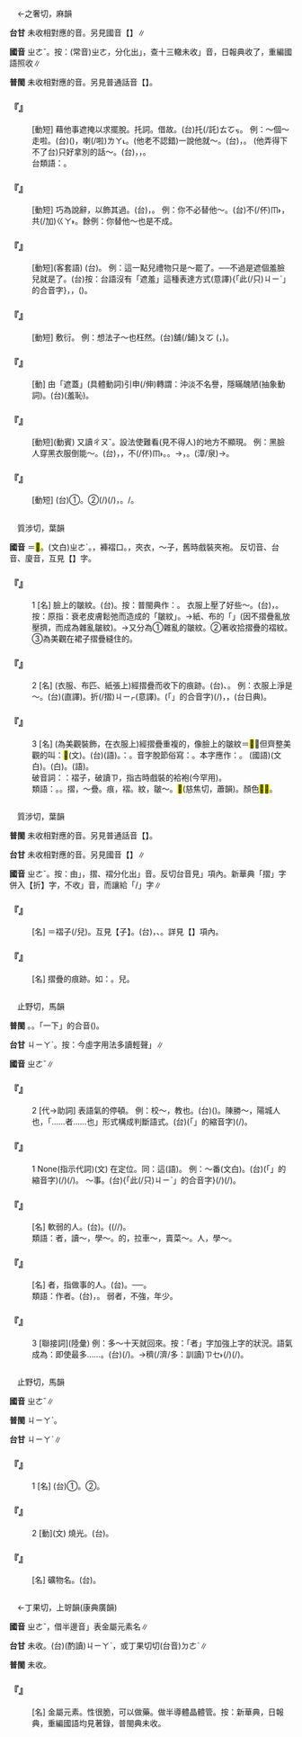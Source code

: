 
=={{ruby|遮|ㄓㄜˇ}}==

　←之奢切，麻韻

'''台甘''' 未收相對應的音。另見國音【{{ruby|遮|ㄓㄜ}}】∥

'''國音''' <rt>ㄓㄜˇ</rt>。按：(常音)<rt>ㄓㄜ</rt>，分化出{{ruby|「|ㄓㄜˇ}}」，查十三轍未收{{ruby|「|ㄓㄜˇ}}」音，日報典收了，重編國語照收∥

'''普閩''' 未收相對應的音。另見普通話音【{{ruby|遮|ㄓㄜ}}】。

    

==='''『{{ruby|遮|ㄓㄜˇ}}{{ruby|溜|ㄌㄧㄡ}}{{ruby|子|·ㄗˇ}}』'''===
: [動短] 藉他事遮掩以求擺脫。托詞。借故。(台){{ruby|推|ㄊㄨㄧ}}托(/託)<rt>ㄊㆦㆶ</rt>。 例：～個～走啦。(台){{ruby|藉|ㄐㄧㄚ˪}}{{ruby|故|ㄍㆦ˪}}({{ruby|造|ㄗㄜ˫}}{{ruby|一|ㄐㄧㆵ ͘}}{{ruby|個|ㆤˊ}}{{ruby|理|ㄌㄧˋ}}{{ruby|由|ㄧㄨˊ}})，{{ruby|溜|ㄌㄧㄨ}}{{ruby|旋|ㄙㄨㄢ}}{{ruby|←|ㄙㄨㄢˊ}}喇(/啦)<rt>ㄌㄚ˪</rt>。(他老不認錯)一說他就～。(台){{ruby|轉|ㄉㆭˋ}}{{ruby|話|ㄨㆤ˫}}{{ruby|關|ㄍㄨㄢ}}，{{ruby|講|ㄍㆲˋ}}{{ruby|→|ㄍㆲ}}{{ruby|對|ㄉㄨㄧ˪}}{{ruby|別|ㄅㄚㆵ ͘}}{{ruby|位|ㄨㄧ˫}}{{ruby|去|ㄎㄧ˪}}。 (他弄得下不了台)只好拿別的話～。(台){{ruby|只|ㄐㄧˋ}}{{ruby|有|ㄨ˫}}{{ruby|用|ㄧㄥ˫}}{{ruby|/|ㄧㆲ˫}}{{ruby|別|ㄅㄚㆵ ͘}}{{ruby|項|ㄏㄤ˫}}{{ruby|話|ㄨㆤ˫}}，{{ruby|轉|ㄉㆭˋ}}{{ruby|話|ㄨㆤ˫}}{{ruby|關|ㄍㄨㄢ}}，{{ruby|瞞|ㄇㄨㄚˊ}}{{ruby|過|ㄍㄨㆤ˪}}{{ruby|/|ㄍㆤ˪}}{{ruby|去|ㄎㄧ˪}}。
:台類語：{{ruby|( )|ㄍㄚ}}{{ruby|( )|ㄌㄧ}}{{ruby|( )|ㄍㄚ}}{{ruby|( )|ㄌㄜˋ}}。
:
    

==='''『{{ruby|遮|ㄓㄜˇ}}{{ruby|說|ㄕㄨㄛ}}』'''===
: [動短] 巧為說辭，以飾其過。(台){{ruby|替|ㄊㄨㆤ˪}}{{ruby|/|ㄊㆤ˪}}{{ruby|人|ㄌㄤˊ}}{{ruby|講|ㄍㆲˋ}}{{ruby|→|ㄍㆲ}}{{ruby|好|ㄏㄜˋ}}{{ruby|話|ㄨㆤ˫}}，{{ruby|為|ㄨㄧ˫}}{{ruby|伊|ㄧ}}{{ruby|辯|ㄅㄧㄢ˫}}{{ruby|解|ㄍㄞˋ}}{{ruby|過|ㄍㆤ˪}}{{ruby|/|ㄍㄨㆤ˪}}{{ruby|失|ㄒㄧㆵ}}。 例：你不必替他～。(台){{ruby|汝|ㄌㄧˋ}}不(/伓)<rt>ㆬ˫</rt>{{ruby|免|ㆠㄧㄢˋ}}{{ruby|替|ㄊㄨㆤ˪}}{{ruby|/|ㄊㆤ˪}}{{ruby|伊|ㄧ}}{{ruby|講|ㄍㆲˋ}}{{ruby|→|ㄍㆲ}}{{ruby|好|ㄏㄜˋ}}{{ruby|聽|ㄊㄧㆩ}}{{ruby|話|ㄨㆤ˫}}，共(/加)<rt>ㄍㄚ˫</rt>{{ruby|伊|ㄧ}}{{ruby|遮|ㄌㄧㄚ}}{{ruby|蓋|ㄎㆰ˪}}。餘例：你替他～也是不成。
    

==='''『{{ruby|遮|ㄓㄜˇ}}{{ruby|羞|ㄒㄧㄡ}}{{ruby|臉|ㄌㄧㄚˇ}}{{ruby|兒|ㄦ}}』'''===
: [動短](客套語) (台){{ruby|送|ㄙㄤ˪}}{{ruby|禮|ㄌㆤˋ}}{{ruby|物|ㆠㄨㆵ ͘}}{{ruby|時|ㄒㄧˊ}}{{ruby|丌|ㆤ}}{{ruby|客|ㄎㆤㆷ}}{{ruby|氣|ㄎㄧ˪}}{{ruby|話|ㄨㆤ˫}}。 例：這一點兒禮物只是～罷了。──不過是遮個羞臉兒就是了。(台)按：台語沒有「遮羞」這種表達方式(意譯){{ruby|<mark>&#xffacb;</mark>|ㄗㆤ}}{「此(/只)<rt>ㄐㄧˋ</rt>{{ruby|個|ㆤˊ}}」的合音字}{{ruby|一|ㄐㄧㆵ ͘}}{{ruby|屑|ㄙㄨㆵ}}{{ruby|仔|ㄚ}}{{ruby|物|ㄇㆭㆷ ͘}}{{ruby|/|ㄇㄧㆷ ͘}}，{{ruby|真|ㄐㄧㄣ}}{{ruby|見|ㄍㄧㄣ˪}}{{ruby|笑|ㄒㄧㄠ˪}}，({{ruby|請|ㄑㄧㆩˋ}}{{ruby|汝|ㄌㄧˋ}}{{ruby|收|ㄒㄧㄨ}}{{ruby|起|·ㄎㄧˋ}}{{ruby|來|·ㄌㄞˊ}})。
    

==='''『{{ruby|遮|ㄓㄜˇ}}{{ruby|場|ㄔㄤˊ}}{{ruby|面|·ㄇㄧㄢˋ}}』'''===
: [動短] 敷衍。 例：想法子～也枉然。(台){{ruby|設|ㄒㄧㄚㆵ}}{{ruby|法|ㄏㄨㄚㆵ}}{{ruby|<mark>&#xffa49;</mark>|ㆠㆤㆷ}}{{ruby|/|ㆠㄨㆤㆷ ͘}}{{ruby|掩|ㄧㆰˋ}}{{ruby|飾|ㄒㄧㆤㆶ}}舖(/鋪)<rt>ㄆㆦ</rt> {{ruby|排|ㄅㄞˊ}}{{ruby|一|ㄐㄧㆵ ͘}}{{ruby|個|ㆤˊ}}{{ruby|好|ㄏㄜˋ}}{{ruby|看|ㄎㄨㆩ˪}}({{ruby|<mark>&#xffa49;</mark>|ㆠㆤㆷ}}{{ruby|/|ㆠㄨㆤㆷ ͘}}{{ruby|應|ㄧㄥ}}{{ruby|付|ㄏㄨ˪}}{{ruby|過|ㄍㆤ˪}}{{ruby|/|ㄍㄨㆤ˪}}{{ruby|去|ㄎㄧ˪}}，{{ruby|<mark>&#xffaca;</mark>|ㄇㄚ˫}}{{ruby|是|ㄒㄧ˫}}{{ruby|無|ㆠㄜˊ}}{{ruby|采|ㄘㄞˋ}}{{ruby|工|ㄍㄤ}})。
    

==='''『{{ruby|遮|ㄓㄜˇ}}』'''===
: [動] 由「遮蓋」(具體動詞)引申(/伸)轉謂：沖淡不名譽，隱瞞醜陋(抽象動詞)。(台){{ruby|掩|ㄧㆰˋ}}{{ruby|人|ㄌㄤˊ}}{{ruby|丌|ㆤ}}{{ruby|耳|ㄋㄧˋ}}{{ruby|目|ㆠㆦㆶ ͘}}{{ruby|掩|ㆰ}}{{ruby|蓋|ㄎㆰ˪}}(羞恥)。
    

==='''『{{ruby|遮|ㄓㄜˇ}}{{ruby|醜|ㄔㄡˇ}}』'''===
: [動短](動賓) 又讀{{ruby|：|ㄓㄜ}}<rt>ㄔㄡˇ</rt>。設法使難看(見不得人)的地方不顯現。 例：黑臉人穿黑衣服倒能～。(台){{ruby|烏|ㆦ}}{{ruby|面|ㆠㄧㄣ˫}}{{ruby|丌|ㆤ}}{{ruby|人|ㄌㄤˊ}}{{ruby|穿|ㄑㄧㄥ˫}}{{ruby|烏|ㆦ}}{{ruby|衫|ㄙㆩ}}，{{ruby|烏|ㆦ}}，{{ruby|人|ㄌㄤˊ}}不(/伓)<rt>ㆬ˫</rt>{{ruby|知|ㄗㄞ}}。{{ruby|人|ㄌㄤˊ}}{{ruby|較|ㄎㄚㆷ}}{{ruby|<mark>&#xffa45;</mark>|ㆠㆤ˫}}{{ruby|/|ㆠㄨㆤ˫}}{{ruby|感|ㄍㆰˋ}}{{ruby|覺|ㄍㄚㆶ}}{{ruby|伊|ㄧ}}{{ruby|烏|ㆦ}}。→{{ruby|烏|ㆦ}}{{ruby|常|ㄑㄧㄤˊ}}{{ruby|在|ㄗㄞ˫}}，{{ruby|醜|ㆠㄞˋ}}{{ruby|常|ㄑㄧㄤˊ}}{{ruby|在|ㄗㄞ˫}}。{{ruby|瞞|ㄇㄨㄚˊ}}{{ruby|一|ㄐㄧㆵ ͘}}{{ruby|下|·ㆤ˫}}{{ruby|而|ㆢㄧˊ}}{{ruby|/|ㄌㄧˊ}}(漳/泉){{ruby|已|ㄧˋ}}→{{ruby|爾|ㄋㄧㄚ˫}}{{ruby|爾|ㄋㄧㄚ˫}}。
    

==='''『{{ruby|遮|ㄓㄜˇ}}{{ruby|羞|ㄒㄧㄡ}}』'''===
: [動短] (台)①{{ruby|將|ㄐㄧㆲ}}{{ruby|身|ㄒㄧㄣ}}{{ruby|體|ㄊㆤˋ}}{{ruby|上|ㄒㄧㆲ˫}}{{ruby|驚|ㄍㄧㆩ}}{{ruby|人|·ㄌㄤˊ}}{{ruby|看|ㄎㄨㆩ˪}}{{ruby|著|ㄉㄧㄜㆷ ͘}}{{ruby|丌|ㆤ}}{{ruby|所|ㄙㆦˋ}}{{ruby|在|ㄗㄞ˫}}{{ruby|蓋|ㄎㆰ˪}}{{ruby|起|·ㄎㄧˋ}}{{ruby|來|·ㄌㄞˊ}}。②{{ruby|做|ㄗㄨㆤ˪}}{{ruby|/|ㄗㄜ˪}}{{ruby|出|ㄘㄨㆵ}}{{ruby|無|ㆠㄜˊ}}{{ruby|體|ㄊㆤˋ}}{{ruby|面|ㆠㄧㄣ˫}}{{ruby|丌|ㆤ}}{{ruby|載|ㄉㄞ˫}}(/{{ruby|戴|ㄉㄞ˪}}){{ruby|事|ㄐㄧ˪}}(/{{ruby|事|ㄉㄞ˫}}{{ruby|情|ㄐㄧ˪}})，{{ruby|用|ㄧㄥ˫}}{{ruby|/|ㄧㆲ˫}}{{ruby|好|ㄏㄜˋ}}{{ruby|聽|ㄊㄧㆩ}}{{ruby|話|ㄨㆤ˫}}{{ruby|來|ㄌㄞˊ}}{{ruby|掩|ㆰ}}{{ruby|蓋|ㄎㆰ˪}}。/{{ruby|掩|ㄧㆰˋ}}{{ruby|人|ㄌㄤˊ}}{{ruby|丌|ㆤ}}{{ruby|耳|ㄋㄧˋ}}{{ruby|目|ㆠㆦㆶ ͘}}。
    

=={{ruby|褶|ㄓㄜˇ}}==

　質涉切，葉韻

'''國音''' {{ruby|(語)|ㄓㄜˇ}}＝<mark>&#xffcd6;</mark>。(文白)<rt>ㄓㄜˊ</rt>。{{ruby|(文)|ㄒㄧˊ}}，褲褶口。{{ruby|(文)|ㄉㄧㄝˊ}}，夾衣{{ruby|。|ㄒㄩㄝˊ}}，～子，舊時戲裝夾袍。 反切音、台音、廈音，互見【{{ruby|褶|ㄓㄜˊ}}】字。

    

==='''『{{ruby|褶|ㄓㄜˇ}}{{ruby|子|·ㄗˇ}}』'''===
:1  [名] 臉上的皺紋。(台){{ruby|面|ㆠㄧㄣ˫}}{{ruby|裡|ㄌㄧㄣ˪}}{{ruby|丌|ㆤ}}{{ruby|<mark>&#xf9260;</mark>|ㆢㄧㄠˊ}}{{ruby|→|ㄌㄧㄠˊ}}{{ruby|痕|ㄏㄨㄣˊ}}。按：普閩典作：{{ruby|饒|ㆢㄧㄠˊ}}{{ruby|痕|ㄏㄨㄣˊ}}。 衣服上壓了好些～。(台){{ruby|衫|ㄙㆩ}}，{{ruby|壓|ㄉㆤㆷ}}{{ruby|<mark>&#xffa42;</mark>|ㄍㄚㆷ}}{{ruby|全|ㄗㄨㄢˊ}}{{ruby|痕|ㄏㄨㄣˊ}}。按：原指：衰老皮膚鬆弛而造成的「皺紋」。→紙、布的「{{ruby|摺|ㄐㄧㆷ}}{{ruby|痕|ㄏㄨㄣˊ}}」(因不摺疊亂放壓擠，而成為雜亂皺紋)。→又分為①雜亂的皺紋。②{{ruby|為|ㄨㄟˋ}}著收拾摺疊的褶紋。③為美觀在裙子摺疊縫住的。
    

==='''『{{ruby|褶|ㄓㄜˇ}}{{ruby|子|·ㄗˇ}}』'''===
:2  [名] (衣服、布匹、紙張上)經摺疊而收下的痕跡。(台){{ruby|摺|ㄐㄧㆷ}}{{ruby|痕|ㄏㄨㄣˊ}}、{{ruby|褶|ㄐㄧㆷ}}{{ruby|痕|ㄏㄨㄣˊ}}。 例：衣服上淨是～。(台){{ruby|衫|ㄙㆩ}}{{ruby|裡|ㄌㄧㄣ˪}}{{ruby|全|ㄗㄨㄢˊ}}{{ruby|是|ㄒㄧ˫}}{{ruby|摺|ㄐㄧㆷ}}{{ruby|痕|ㄏㄨㄣˊ}}(直譯)。{{ruby|一|ㄐㄧㆵ ͘}}{{ruby|領|ㄋㄧㄚˋ}}{{ruby|衫|ㄙㆩ}}折(/摺)<rt>ㄐㄧㆷ</rt>{{ruby|<mark>&#xffa42;</mark>|ㄍㄚㆷ}}{{ruby|全|ㄗㄨㄢˊ}}{{ruby|是|ㄒㄧ˫}}{{ruby|痕|ㄏㄨㄣˊ}}(意譯)。{{ruby|<mark>&#xffb50;</mark>|ㄐㄧㆵ}}(「{{ruby|此|ㄐㄧˋ}}{{ruby|一|ㄐㄧㆵ ͘}}」的合音字)(/{{ruby|此|ㄐㄧㆵ}}){{ruby|領|ㄋㄧㄚˋ}}{{ruby|衫|ㄙㆩ}}{{ruby|無|ㆠㄜˊ}}{{ruby|摺|ㄐㄧㆷ}}{{ruby|好|ㄏㄜˋ}}，{{ruby|四|ㄒㄧ˪}}{{ruby|界|ㄍㄨㆤ˪}}{{ruby|/|ㄍㆤ˪}}{{ruby|漚|ㄠ}}，{{ruby|皺|ㆢㄧㄠˊ}}{{ruby|頰|ㄆㄨㆤˋ}}{{ruby|頰|ㄆㄨㆤˋ}}(台日典)。
    

==='''『{{ruby|褶|ㄓㄜˇ}}{{ruby|子|·ㄗˇ}}』'''===
:3  [名] (為美觀裝飾，在衣服上)經摺疊重複的{{ruby|褶|ㄓㄜˊ}}，像臉上的皺紋＝<mark>&#xf9260;</mark>，但齊整美觀的叫：<mark>&#xf8ec9;</mark>(文)。(台){{ruby|<mark>&#xf8ec9;</mark>|ㄍㄧㄥˋ}}(語)。{{ruby|如|ㆢㄧˊ}}{{ruby|/|ㄌㄨˊ}}：{{ruby|百|ㄅㄚㆷ}}{{ruby|<mark>&#xf8ec9;</mark>|ㄍㄧㄥˋ}}{{ruby|裙|ㄍㄨㄣˊ}}。音字脫節俗寫：{{ruby|百|ㄅㄚㆷ}}{{ruby|景|ㄍㄧㄥˋ}}{{ruby|裙|ㄍㄨㄣˊ}}。本字應作：{{ruby|百|ㄅㄚㆷ}}{{ruby|<mark>&#xf8ec9;</mark>|ㄍㄧㄥˋ}}{{ruby|裙|ㄍㄨㄣˊ}}。 (國語){{ruby|百|ㄅㄛˊ}}{{ruby|褶|ㄓㄜˊ}}{{ruby|裙|ㄑㄩㄣˊ}}(文白)。{{ruby|百|ㄅㄞˇ}}{{ruby|褶|ㄓㄜˊ}}{{ruby|裙|ㄑㄩㄣˊ}}(白)。{{ruby|百|ㄅㄞˇ}}{{ruby|褶|ㄓㄜˇ}}{{ruby|裙|ㄑㄩㄣˊ}}(語)。
:破音詞：：褶子，破讀{{ruby|：|ㄒㄩㄝˊ}}<rt>ㄗ</rt>，指古時戲裝的袷袍(今罕用)。
:
:類語：{{ruby|摺|ㄓㄜˊ}}{{ruby|→|ㄓㄜˇ}}。{{ruby|褶|ㄓㄜˊ}}{{ruby|→|ㄓㄜˇ}}。摺，～疊。痕，褶。紋，皺～。<mark>&#xf9260;</mark>(慈焦切，蕭韻)。顏色<mark>&#xf9151;</mark><mark>&#xf9151;</mark>。
:
    

=={{ruby|摺|ㄓㄜˇ}}==

　質涉切，葉韻

'''普閩''' 未收相對應的音。另見普通話音【{{ruby|摺|ㄓㄜˊ}}】。

'''台甘''' 未收相對應的音。另見國音【{{ruby|摺|ㄓㄜˊ}}】∥

'''國音''' <rt>ㄓㄜˇ</rt>。按：由{{ruby|「|ㄓㄜˊ}}」，摺、褶分化出{{ruby|「|ㄓㄜˇ}}」音。反切台音見{{ruby|「|ㄓㄜˊ}}」項內。新華典「摺」字併入【折】字，不收{{ruby|「|ㄓㄜˇ}}」音，而讓給「{{ruby|褶|ㄓㄜˇ}}/{{ruby|<mark>&#xffcd6;</mark>|ㄓㄜˇ}}」字∥

    

==='''『{{ruby|摺|ㄓㄜˇ}}{{ruby|子|·ㄗˇ}}』'''===
: [名] ＝褶子(/兒)。互見【{{ruby|褶|ㄓㄜˇ}}子】。(台){{ruby|<mark>&#xf9260;</mark>|ㆢㄧㄠˊ}}{{ruby|紋|ㆠㄨㄣˊ}}，{{ruby|摺|ㄐㄧㆷ}}{{ruby|痕|ㄏㄨㄣˊ}}、{{ruby|<mark>&#xf8ec9;</mark>|ㄍㄧㄥˋ}}。詳見【{{ruby|褶|ㄓㄜˇ}}{{ruby|子|·ㄗˇ}}】項內。
    

==='''『{{ruby|摺|ㄓㄜˇ}}』'''===
: [名] 摺疊的痕跡。如：{{ruby|摺|ㄓㄜˇ}}{{ruby|子|·ㄗˇ}}。{{ruby|摺|ㄓㄜˇ}}兒。
    

=={{ruby|者|ㄓㄜˇ}}==

　止野切，馬韻

'''普閩''' {{ruby|(文)|ㄐㄧㄚˋ}}。{{ruby|(白)|ㄗㆤˋ}}。「一下」的合音({{ruby|→|ㄗㆤ}})。

'''台甘''' <rt>ㄐㄧㄚˋ</rt>。按：今虛字用法多讀輕聲{{ruby|「|·ㄐㄧㄚ˪}}」∥

'''國音''' <rt>ㄓㄜˇ</rt>∥

    

==='''『{{ruby|者|ㄓㄜˇ}}』'''===
:2  [代→助詞] 表語氣的停頓。 例：校～，教也。(台){{ruby|學|ㄏㄚㆶ ͘}}{{ruby|校|ㄏㄠ˫}}{{{ruby|<mark>&#xffb50;</mark>|ㄐㄧㆵ}}(「{{ruby|此|ㄐㄧˋ}}{{ruby|一|ㄐㄧㆵ ͘}}」的縮音字)(/{{ruby|此|ㄐㄧㆵ}}){{ruby|個|ㆤˊ}}{{ruby|物|ㄇㆭㆷ ͘}}{{ruby|/|ㄇㄧㆷ ͘}}}{{ruby|是|ㄒㄧ˫}}{{ruby|<mark>&#xffa49;</mark>|ㆠㆤㆷ}}{{ruby|/|ㆠㄨㆤㆷ ͘}}{{ruby|教|ㄍㄚ˪}}({{ruby|人|ㄌㄤˊ}}){{ruby|丌|ㆤ}}。陳勝～，陽城人也，「……者……也」形式構成判斷語式。(台){{ruby|講|ㄍㆲˋ}}{{ruby|→|ㄍㆲ}}{{ruby|起|ㄎㄧˋ}}{{ruby|陳|ㄉㄢˊ}}{{ruby|勝|ㄒㄧㄥ˪}}{{ruby|<mark>&#xffb50;</mark>|ㄐㄧㆵ}}(「{{ruby|此|ㄐㄧˋ}}{{ruby|一|ㄐㄧㆵ ͘}}」的縮音字)(/{{ruby|此|ㄐㄧㆵ}}){{ruby|個|ㆤˊ}}{{ruby|人|ㄌㄤˊ}}{{ruby|啊|ㄚˋ}}{{ruby|是|ㄒㄧ˫}}{{ruby|陽|ㄧㆲˊ}}{{ruby|城|ㄒㄧㆩˊ}}{{ruby|丌|ㆤ}}{{ruby|人|ㄌㄤˊ}}。
    

==='''『{{ruby|者|ㄓㄜˇ}}』'''===
:1  None(指示代詞)(文) 在定位。同：這(語)。 例：～番(文白)。(台){{ruby|<mark>&#xffb50;</mark>|ㄐㄧㆵ}}(「{{ruby|此|ㄐㄧˋ}}{{ruby|一|ㄐㄧㆵ ͘}}」的縮音字)(/{{ruby|此|ㄐㄧㆵ}}){{ruby|幫|ㄅㄤ}}(/{{ruby|擺|ㄅㄞˋ}})。 ～事。(台){{ruby|<mark>&#xffacb;</mark>|ㄗㆤ}}{「此(/只)<rt>ㄐㄧˋ</rt>{{ruby|個|ㆤˊ}}」的合音字}{{ruby|載|ㄉㄞ˫}}(/{{ruby|戴|ㄉㄞ˪}}){{ruby|事|ㄐㄧ˪}}(/{{ruby|事|ㄉㄞ˫}}{{ruby|情|ㄐㄧ˪}})。
    

==='''『{{ruby|弱|ㄖㄨㄛˋ}}{{ruby|者|ㄓㄜˇ}}』'''===
: [名] 軟弱的人。(台){{ruby|弱|ㄌㄧㆦㆶ ͘}}{{ruby|/|ㆢㄧㆦㆶ ͘}}{{ruby|者|ㄐㄧㄚˋ}}。{{ruby|軟|ㄌㄨㄢˋ}}{{ruby|弱|ㄌㄧㆦㆶ ͘}}{{ruby|/|ㆢㄧㆦㆶ ͘}}({{ruby|身|ㄒㄧㄣ}}{{ruby|體|ㄊㆤˋ}}{{ruby|較|ㄎㄚㆷ}}{{ruby|荏|ㄌㆰˋ}}{{ruby|或|ㄧㄚㆷ ͘}}{{ruby|是|ㄒㄧ˫}}{{ruby|能|ㄌㄧㄥˊ}}{{ruby|力|ㄌㄧㆤㆶ ͘}}{{ruby|較|ㄎㄚㆷ}}{{ruby|少|ㄐㄧㄜˋ}}(/{{ruby|無|ㆠㄜˊ}}{{ruby|夠|ㄍㄠ˪}}/{{ruby|不|ㄅㄨㆵ}}{{ruby|足|ㄐㄧㆦㆶ}}){{ruby|丌|ㆤ}}{{ruby|人|ㄌㄤˊ}}。
:類語：者，讀～，學～。的，拉車～，賣菜～。人，學～。
:
    

==='''『{{ruby|記|ㄐㄧˋ}}{{ruby|者|ㄓㄜˇ}}』'''===
: [名] 者，指做事的人。(台){{ruby|記|ㄍㄧ˪}}{{ruby|者|ㄐㄧㄚˋ}}。──{{ruby|寫|ㄒㄧㄚˋ}}{{ruby|記|ㄍㄧ˪}}{{ruby|事|ㄙㄨ˫}}{{ruby|做|ㄗㄨㆤ˪}}{{ruby|/|ㄗㄜ˪}}{{ruby|報|ㄅㄜ˪}}{{ruby|導|ㄉㄜ˫}}{{ruby|丌|ㆤ}}{{ruby|人|ㄌㄤˊ}}。
:類語：作者。(台){{ruby|從|ㄐㄧㆲˊ}}{{ruby|事|ㄙㄨ˫}}{{ruby|著|ㄉㄨ˪}}{{ruby|作|ㄗㆦㆶ}}{{ruby|丌|ㆤ}}{{ruby|人|ㄌㄤˊ}}，{{ruby|創|ㄘㆲ˪}}{{ruby|作|ㄗㆦㆶ}}{{ruby|人|ㄌㄤˊ}}。 弱者，不強，年少。
:
    

==='''『{{ruby|者|ㄓㄜˇ}}』'''===
:3  [聯接詞](陸彙)  例：多～十天就回來。按：「者」字加強上字的狀況。語氣成為：即使最多……。(台){{ruby|準|ㄗㄨㄣˋ}}{{ruby|做|ㄗㄨㆤ˪}}{{ruby|/|ㄗㄜ˪}}{{ruby|較|ㄎㄚㆷ}}{{ruby|加|ㄍㆤ}}{{ruby|<mark>&#xffaca;</mark>|ㄇㄚ˫}}{{ruby|十|ㄗㄚㆴ ͘}}{{ruby|日|ㆢㄧㆵ ͘}}{{ruby|/|ㄌㄧㆵ ͘}}{{ruby|著|ㄉㄧㄜㆷ}}(/{{ruby|都|ㄉㄜ˫}}){{ruby|轉|·ㄉㆭˋ}}{{ruby|來|·ㄌㄞˊ}}。→{{ruby|上|ㄒㄧㆲ˫}}穧(/濟/多：訓讀)<rt>ㄗㆤ˫</rt>{{ruby|/|ㄗㄨㆤ˫}}(/{{ruby|上|ㄒㄧㆲ˫}}{{ruby|久|ㄍㄨˋ}}){{ruby|十|ㄗㄚㆴ ͘}}{{ruby|日|ㆢㄧㆵ ͘}}{{ruby|/|ㄌㄧㆵ ͘}}{{ruby|著|ㄉㄧㄜㆷ}}(/{{ruby|都|ㄉㄜ˫}}){{ruby|會|ㄨㆤ˫}}{{ruby|/|ㆤ˫}}{{ruby|轉|·ㄉㆭˋ}}{{ruby|來|·ㄌㄞˊ}}。
    

=={{ruby|赭|ㄓㄜˇ}}==

　止野切，馬韻

'''國音''' <rt>ㄓㄜˇ</rt>∥

'''普閩''' <rt>ㄐㄧㄚˋ</rt>。

'''台甘''' <rt>ㄐㄧㄚˋ</rt>∥

    

==='''『{{ruby|赭|ㄓㄜˇ}}』'''===
:1  [名] (台)①{{ruby|赤|ㄑㄧㄚㆷ}}{{ruby|土|ㄊㆦˊ}}。②{{ruby|赤|ㄑㄧㄚㆷ}}{{ruby|色|ㄒㄧㆤㆶ}}。
    

==='''『{{ruby|赭|ㄓㄜˇ}}』'''===
:2  [動](文) 燒光。(台){{ruby|燒|ㄒㄧㄜ}}{{ruby|<mark>&#xffa42;</mark>|ㄍㄚㆷ}}{{ruby|空|ㄎㄤ}}{{ruby|空|ㄎㄤ}}。
    

==='''『{{ruby|赭|ㄓㄜˇ}}{{ruby|石|ㄕˊ}}』'''===
: [名] 礦物名。(台){{ruby|通|ㄊㄤ}}{{ruby|做|ㄗㄨㆤ˪}}{{ruby|/|ㄗㄜ˪}}{{ruby|色|ㄒㄧㆤㆶ}}{{ruby|料|ㄌㄧㄠ˫}}。
    

=={{ruby|鍺|ㄓㄜˇ}}==

　←丁果切，上哿韻{{ruby|＝|ㄉㄨㄛˇ}}(康典廣韻)

'''國音''' <rt>ㄓㄜˇ</rt>，借半邊音{{ruby|「|ㄓㄜˇ}}」表金屬元素名∥

'''台甘''' 未收。(台)(酌讀)<rt>ㄐㄧㄚˋ</rt>，或丁果切切(台音)<rt>ㄉㄜˋ</rt>∥

'''普閩''' 未收。

    

==='''『{{ruby|鍺|ㄓㄜˇ}}』'''===
: [名] 金屬元素。性很脆，可以做藥。做半導體晶體管。按：新華典，日報典，重編國語均見著錄，普閩典未收。
    

